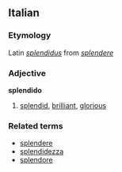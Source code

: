 ==Italian==
===Etymology===
Latin ''[[splendidus]]'' from ''[[splendere]]''
===Adjective===
'''splendido'''

# [[splendid]], [[brilliant]], [[glorious]]

===Related terms===
*[[splendere]]
*[[splendidezza]]
*[[splendore]]
